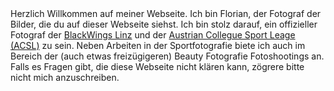 
<EmpP>
    Herzlich Willkommen auf meiner Webseite.
    Ich bin Florian, der Fotograf der Bilder, die du auf dieser Webseite siehst.
    Ich bin stolz darauf, ein offizieller Fotograf der
    <a href="https://www.blackwings.at/" target="_blank">BlackWings Linz</a> und der
    <a href="https://www.acsl.at/" target="_blank">Austrian Collegue Sport Leage (ACSL)</a> zu sein.
    Neben Arbeiten in der Sportfotografie biete ich auch im
    Bereich der (auch etwas freizügigeren) Beauty Fotografie Fotoshootings an.
    Falls es Fragen gibt, die diese Webseite nicht klären kann, zögrere bitte nicht mich anzuschreiben.
</EmpP>

<div className="mb-6">
    <MyImage/>
</div>
